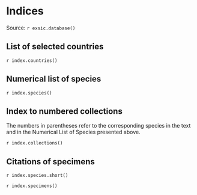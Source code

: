 Indices
=========

Source: `r exsic.database()`

List of selected countries
--------------------------
`r index.countries()`

Numerical list of species
-------------------------
`r index.species()`

Index to numbered collections
-----------------------------
The numbers in parentheses refer to the corresponding species in the text and in the Numerical List of Species presented above.

`r index.collections()`

Citations of specimens
----------------------
`r index.species.short()`

`r index.specimens()`





